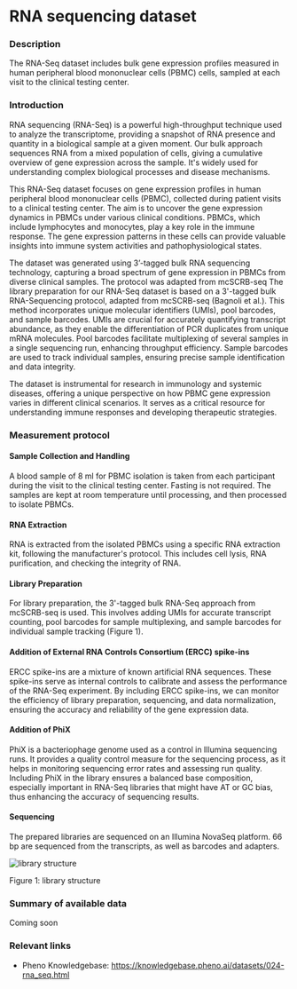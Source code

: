 # RNA sequencing dataset

### Description
The RNA-Seq dataset includes bulk gene expression profiles measured in human peripheral blood mononuclear cells (PBMC) cells, sampled at each visit to the clinical testing center.

### Introduction
RNA sequencing (RNA-Seq) is a powerful high-throughput technique used to analyze the transcriptome, providing a snapshot of RNA presence and quantity in a biological sample at a given moment. Our bulk approach sequences RNA from a mixed population of cells, giving a cumulative overview of gene expression across the sample. It's widely used for understanding complex biological processes and disease mechanisms.

This RNA-Seq dataset focuses on gene expression profiles in human peripheral blood mononuclear cells (PBMC), collected during patient visits to a clinical testing center. The aim is to uncover the gene expression dynamics in PBMCs under various clinical conditions. PBMCs, which include lymphocytes and monocytes, play a key role in the immune response. The gene expression patterns in these cells can provide valuable insights into immune system activities and pathophysiological states.

The dataset was generated using 3’-tagged bulk RNA sequencing technology, capturing a broad spectrum of gene expression in PBMCs from diverse clinical samples. The protocol was adapted from mcSCRB-seq The library preparation for our RNA-Seq dataset is based on a 3'-tagged bulk RNA-Sequencing protocol, adapted from mcSCRB-seq (Bagnoli et al.). This method incorporates unique molecular identifiers (UMIs), pool barcodes, and sample barcodes. UMIs are crucial for accurately quantifying transcript abundance, as they enable the differentiation of PCR duplicates from unique mRNA molecules. Pool barcodes facilitate multiplexing of several samples in a single sequencing run, enhancing throughput efficiency. Sample barcodes are used to track individual samples, ensuring precise sample identification and data integrity.

The dataset is instrumental for research in immunology and systemic diseases, offering a unique perspective on how PBMC gene expression varies in different clinical scenarios. It serves as a critical resource for understanding immune responses and developing therapeutic strategies.

### Measurement protocol
#### Sample Collection and Handling
A blood sample of 8 ml for PBMC isolation is taken from each participant during the visit to the clinical testing center. Fasting is not required. The samples are kept at room temperature until processing, and then processed to isolate PBMCs.

#### RNA Extraction
RNA is extracted from the isolated PBMCs using a specific RNA extraction kit, following the manufacturer's protocol. This includes cell lysis, RNA purification, and checking the integrity of RNA.

#### Library Preparation
For library preparation, the 3'-tagged bulk RNA-Seq approach from mcSCRB-seq is used. This involves adding UMIs for accurate transcript counting, pool barcodes for sample multiplexing, and sample barcodes for individual sample tracking (Figure 1). 

#### Addition of External RNA Controls Consortium (ERCC) spike-ins
ERCC spike-ins are a mixture of known artificial RNA sequences. These spike-ins serve as internal controls to calibrate and assess the performance of the RNA-Seq experiment. By including ERCC spike-ins, we can monitor the efficiency of library preparation, sequencing, and data normalization, ensuring the accuracy and reliability of the gene expression data. 

#### Addition of PhiX
PhiX is a bacteriophage genome used as a control in Illumina sequencing runs. It provides a quality control measure for the sequencing process, as it helps in monitoring sequencing error rates and assessing run quality. Including PhiX in the library ensures a balanced base composition, especially important in RNA-Seq libraries that might have AT or GC bias, thus enhancing the accuracy of sequencing results.

#### Sequencing
The prepared libraries are sequenced on an Illumina NovaSeq platform. 66 bp are sequenced from the transcripts, as well as barcodes and adapters.

![library structure](/md/folders/24/library_structure.png)

Figure 1: library structure

### Summary of available data
Coming soon

### Relevant links
* Pheno Knowledgebase: https://knowledgebase.pheno.ai/datasets/024-rna_seq.html

